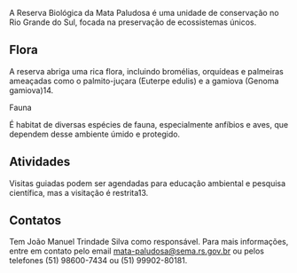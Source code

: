 A Reserva Biológica da Mata Paludosa é uma unidade de conservação no Rio Grande do Sul, focada na preservação de ecossistemas únicos.

## Flora

A reserva abriga uma rica flora, incluindo bromélias, orquídeas e palmeiras ameaçadas como o palmito-juçara (Euterpe edulis) e a gamiova (Genoma gamiova)14.

Fauna

É habitat de diversas espécies de fauna, especialmente anfíbios e aves, que dependem desse ambiente úmido e protegido.

## Atividades

Visitas guiadas podem ser agendadas para educação ambiental e pesquisa científica, mas a visitação é restrita13.

## Contatos

Tem João Manuel Trindade Silva como responsável. Para mais informações, entre em contato pelo email mata-paludosa@sema.rs.gov.br ou pelos telefones (51) 98600-7434 ou (51) 99902-80181.